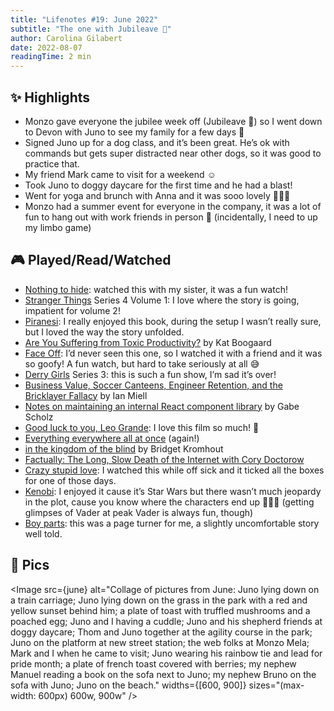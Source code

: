 ```yaml
---
title: "Lifenotes #19: June 2022"
subtitle: "The one with Jubileave 🌴"
author: Carolina Gilabert
date: 2022-08-07
readingTime: 2 min
---
```



## ✨ Highlights

- Monzo gave everyone the jubilee week off (Jubileave 🌴) so I went down to Devon with Juno to see my family for a few days 💛
- Signed Juno up for a dog class, and it’s been great. He’s ok with commands but gets super distracted near other dogs, so it was good to practice that.
- My friend Mark came to visit for a weekend ☺️
- Took Juno to doggy daycare for the first time and he had a blast!
- Went for yoga and brunch with Anna and it was sooo lovely 🧘🏼‍♀️
- Monzo had a summer event for everyone in the company, it was a lot of fun to hang out with work friends in person 🎉 (incidentally, I need to up my limbo game)

## 🎮 Played/Read/Watched

- [Nothing to hide](https://www.imdb.com/title/tt7489816/): watched this with my sister, it was a fun watch!
- [Stranger Things](https://www.imdb.com/title/tt4574334/) Series 4 Volume 1: I love where the story is going, impatient for volume 2!
- [Piranesi](https://uk.bookshop.org/books/piranesi-winner-of-the-women-s-prize-2021/9781526622433): I really enjoyed this book, during the setup I wasn’t really sure, but I loved the way the story unfolded.
- [Are You Suffering from Toxic Productivity?](https://paperform.co/blog/toxic-productivity/) by Kat Boogaard
- [Face Off](https://www.imdb.com/title/tt0119094/): I’d never seen this one, so I watched it with a friend and it was so goofy! A fun watch, but hard to take seriously at all 😅
- [Derry Girls](https://www.imdb.com/title/tt7120662/) Series 3: this is such a fun show, I’m sad it’s over!
- [Business Value, Soccer Canteens, Engineer Retention, and the Bricklayer Fallacy](https://zwischenzugs.com/2022/05/29/business-value-management-autonomy-and-engineer-retention/) by Ian Miell
- [Notes on maintaining an internal React component library](https://www.gabe.pizza/notes-on-component-libraries/) by Gabe Scholz
- [Good luck to you, Leo Grande](https://www.imdb.com/title/tt13352968/): I love this film so much! 💛
- [Everything everywhere all at once](https://www.imdb.com/title/tt6710474/) (again!)
- [in the kingdom of the blind](https://bridgetkromhout.com/blog/in-the-kingdom-of-the-blind/) by Bridget Kromhout
- [Factually: The Long, Slow Death of the Internet with Cory Doctorow](https://overcast.fm/+2t408mqdg)
- [Crazy stupid love](https://www.imdb.com/title/tt1570728/): I watched this while off sick and it ticked all the boxes for one of those days.
- [Kenobi](https://www.imdb.com/title/tt8466564/): I enjoyed it cause it’s Star Wars but there wasn’t much jeopardy in the plot, cause you know where the characters end up 🤷🏼‍♀️ (getting glimpses of Vader at peak Vader is always fun, though)
- [Boy parts](https://uk.bookshop.org/books/boy-parts/9781910312636): this was a page turner for me, a slightly uncomfortable story well told.

## 📸 Pics

<Image
  src={june}
  alt="Collage of pictures from June: Juno lying down on a train carriage; Juno lying down on the grass in the park with a red and yellow sunset behind him; a plate of toast with truffled mushrooms and a poached egg; Juno and I having a cuddle; Juno and his shepherd friends at doggy daycare; Thom and Juno together at the agility course in the park; Juno on the platform at new street station; the web folks at Monzo Mela; Mark and I when he came to visit; Juno wearing his rainbow tie and lead for pride month; a plate of french toast covered with berries; my nephew Manuel reading a book on the sofa next to Juno; my nephew Bruno on the sofa with Juno; Juno on the beach."
  widths={[600, 900]}
  sizes="(max-width: 600px) 600w, 900w"
/>
